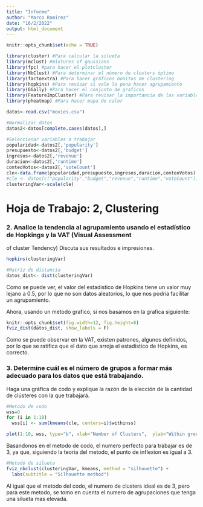 ```yaml
---
title: "Informe"
author: "Marco Ramirez"
date: "16/2/2022"
output: html_document
---
```


```r
knitr::opts_chunk$set(echo = TRUE)


```
```r

library(cluster) #Para calcular la silueta
library(mclust) #mixtures of gaussians
library(fpc) #para hacer el plotcluster
library(NbClust) #Para determinar el número de clusters óptimo
library(factoextra) #Para hacer gráficos bonitos de clustering
library(hopkins) #Para revisar si vale la pena hacer agrupamiento
library(GGally) #Para hacer el conjunto de graficos
library(FeatureImpCluster) #Para revisar la importancia de las variables en los grupos.
library(pheatmap) #Para hacer mapa de calor

datos<-read.csv("movies.csv")

#Normalizar datos
datos2<-datos[complete.cases(datos),]

#Seleccionar variables a trabajar
popularidad<-datos2[,'popularity']
presupuesto<-datos2[,'budget']
ingresos<-datos2[,'revenue']
duracion<-datos2[,'runtime']
conteoVotos<-datos2[,'voteCount']
cle<-data.frame(popularidad,presupuesto,ingresos,duracion,conteoVotos)
#cle <- datos[c("popularity","budget","revenue","runtime","voteCount")]
clusteringVar<-scale(cle)

```

# Hoja de Trabajo: 2, Clustering


### 2. Analice la tendencia al agrupamiento usando el estadístico de Hopkings y la VAT (Visual Assessment 
of cluster Tendency) Discuta sus resultados e impresiones. 

```r

hopkins(clusteringVar)

#Matriz de distancia
datos_dist<- dist(clusteringVar)

```
Como se puede ver, el valor del estadistico de Hopkins tiene un valor muy lejano a 0.5, por lo que no son datos aleatorios, lo que nos podria facilitar un agrupamiento.  

Ahora, usando un metodo grafico, si nos basamos en la grafica siguiente: 

```r
knitr::opts_chunk$set(fig.width=12, fig.height=8) 
fviz_dist(datos_dist, show_labels = F)

```

Como se puede observar en la VAT, existen patrones, algunos definidos, por lo que se ratifica que el dato que arroja el estadistico de Hopkins, es correcto.




### 3. Determine cuál es el número de grupos a formar más adecuado para los datos que está trabajando. 
Haga una gráfica de codo y explique la razón de la elección de la cantidad de clústeres con la que 
trabajará.


``` r
#Metodo de codo
wss=0
for (i in 1:10) 
  wss[i] <- sum(kmeans(cle, centers=i)$withinss)

plot(1:10, wss, type="b", xlab="Number of Clusters",  ylab="Within groups sum of squares")


```
Basandonos en el metodo de codo, el numero perfecto para trabajar es de 3, ya que, siguiendo la teoria del metodo, el punto de inflexion es igual a 3.  



```r

#Metodo de silueta
fviz_nbclust(clusteringVar, kmeans, method = "silhouette") +
  labs(subtitle = "Silhouette method")

```
Al igual que el metodo del codo, el numero de clusters ideal es de 3, pero para este metodo, se tomo en cuenta el numero de agrupaciones que tenga una silueta mas elevada. 





